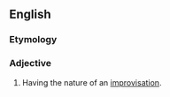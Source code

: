 ==English==

===Etymology===
{{suffix|en|improvisation|al}}

===Adjective===
{{en-adj}}

# Having the nature of an [[improvisation]].